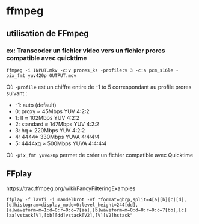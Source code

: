 # ffmpeg{#ffmpeg} 

## utilisation de FFmpeg
### ex: Transcoder un fichier video vers un fichier prores compatible avec quicktime
```
ffmpeg -i INPUT.mkv -c:v prores_ks -profile:v 3 -c:a pcm_s16le -pix_fmt yuv420p OUTPUT.mov
```

Où `-profile` est un chiffre entire de -1 to 5 correspondant au profile prores suivant :

* -1: auto (default)
* 0: proxy ≈ 45Mbps YUV 4:2:2
* 1: lt ≈ 102Mbps YUV 4:2:2
* 2: standard ≈ 147Mbps YUV 4:2:2
* 3: hq ≈ 220Mbps YUV 4:2:2
* 4: 4444≈ 330Mbps YUVA 4:4:4:4
* 5: 4444xq ≈ 500Mbps YUVA 4:4:4:4

Où `-pix_fmt yuv420p` permet de créer un fichier compatible avec Quicktime


## FFplay

https://trac.ffmpeg.org/wiki/FancyFilteringExamples

```
ffplay -f lavfi -i mandelbrot -vf "format=gbrp,split=4[a][b][c][d],[d]histogram=display_mode=0:level_height=244[dd],[a]waveform=m=1:d=0:r=0:c=7[aa],[b]waveform=m=0:d=0:r=0:c=7[bb],[c][aa]vstack[V],[bb][dd]vstack[V2],[V][V2]hstack"
```